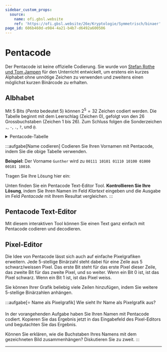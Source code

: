 ```yaml
---
sidebar_custom_props:
  source:
    name: ofi.gbsl.website
    ref: 'https://ofi.gbsl.website/26e/Kryptologie/Symmetrisch/binaer'
page_id: 606b460d-e984-4a21-b4b7-d6492a600506
---
```



# Pentacode
Der Pentacode ist keine offizielle Codierung. Sie wurde von [Stefan Rothe und Tom Jampen](https://rothe.io/?b=crypto&p=1349) für den Unterricht entwickelt, um erstens ein kurzes Alphabet ohne unnötige Zeichen zu verwenden und zweitens einen möglichst kurzen Binärcode zu erhalten.

## Albhabet
Mit 5 Bits (_Penta_ bedeutet 5) können $2^5 = 32$ Zeichen codiert werden. Die Tabelle beginnt mit dem Leerschlag (Zeichen $0$), gefolgt von den 26 Grossbuchstaben (Zeichen $1$ bis $26$). Zum Schluss folgen die Sonderzeichen `,`, `-`, `.`, `?`, und `@`.

<details>
  <summary>Pentacode-Tabelle</summary>
  <div style={{display: "flex", gap: "1em", width: "100%", justifyContent: "center"}}>
    | Buchstabe    | Zahl |   Binär |
    |:-------------|-----:|--------:|
    | *Leerschlag* |    0 | `00000` |
    | `A`          |    1 | `00001` |
    | `B`          |    2 | `00010` |
    | `C`          |    3 | `00011` |
    | `D`          |    4 | `00100` |
    | `E`          |    5 | `00101` |
    | `F`          |    6 | `00110` |
    | `G`          |    7 | `00111` |
    | `H`          |    8 | `01000` |
    | `I`          |    9 | `01001` |
    | `J`          |   10 | `01010` |

    |   Buchstabe | Zahl |   Binär |
    |:----------|-----:|--------:|
    | `K`       |   11 | `01011` |
    | `L`       |   12 | `01100` |
    | `M`       |   13 | `01101` |
    | `N`       |   14 | `01110` |
    | `O`       |   15 | `01111` |
    | `P`       |   16 | `10000` |
    | `Q`       |   17 | `10001` |
    | `R`       |   18 | `10010` |
    | `S`       |   19 | `10011` |
    | `T`       |   20 | `10100` |
    | `U`       |   21 | `10101` |
    
    |   Buchstabe | Zahl |   Binär |
    |:----------|-----:|--------:|
    | `V`       |   22 | `10110` |
    | `W`       |   23 | `10111` |
    | `X`       |   24 | `11000` |
    | `Y`       |   25 | `11001` |
    | `Z`       |   26 | `11010` |
    | `,`       |   27 | `11011` |
    | `-`       |   28 | `11100` |
    | `.`       |   29 | `11101` |
    | `?`       |   30 | `11110` |
    | `@`       |   31 | `11111` |
  </div>
</details>

:::aufgabe[Name codieren]
<TaskState id="087efb9c-00b2-4a88-adae-e1dec3a7a555" />
Codieren Sie Ihren Vornamen mit Pentacode, indem Sie die obige Tabelle verwenden. 

**Beispiel:** Der Vorname `Gunther` wird zu `00111 10101 01110 10100 01000 00101 10010`.

Tragen Sie Ihre Lösung hier ein:
<QuillV2 id="060a906c-8b70-41e6-8c01-2a4540536085" />

Unten finden Sie ein Pentacode Text-Editor Tool. **Kontrollieren Sie Ihre Lösung**, indem Sie Ihren Namen im Feld _Klartext_ eingeben und die Ausgabe im Feld _Pentacode_ mit Ihrem Resultat vergleichen.
:::

## Pentacode Text-Editor
Mit diesem interaktiven Tool können Sie einen Text ganz einfach mit Pentacode codieren und decodieren.
<TextEditor />

## Pixel-Editor
Die Idee von Pentacode lässt sich auch auf einfache Pixelgrafiken erweitern. Jede 5-stellige Binärzahl steht dabei für eine Zeile aus 5 schwarz/weissen Pixel. Das erste Bit steht für das erste Pixel dieser Zeile, das zweite Bit für das zweite Pixel, und so weiter. Wenn ein Bit $0$ ist, ist das Pixel schwarz. Wenn ein Bit $1$ ist, ist das Pixel weiss.

Sie können Ihrer Grafik beliebig viele Zeilen hinzufügen, indem Sie weitere 5-stellige Binärzahlen anhängen.
<PixelEditor />

:::aufgabe[⭐️ Name als Pixelgrafik]
<TaskState id="082b41a0-91bf-4852-8c43-32bcc5cec1de" />
Wie sieht Ihr Name als Pixelgrafik aus?

In der vorangehenden Aufgabe haben Sie Ihren Namen mit Pentacode codiert. Kopieren Sie das Ergebnis jetzt in das Eingabefeld des Pixel-Editors und begutachten Sie das Ergebnis.

Können Sie erklären, wie die Buchstaben Ihres Namens mit dem gezeichneten Bild zusammenhängen? Diskutieren Sie zu zweit.
:::

---

